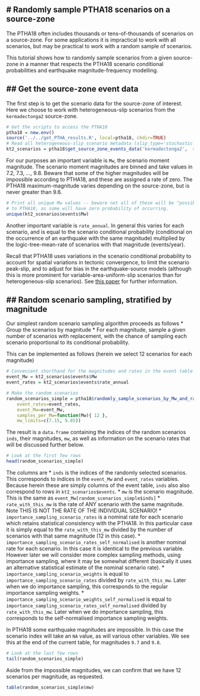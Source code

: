 # Randomly sample PTHA18 scenarios on a source-zone
-------------------------------------------------

The PTHA18 often includes thousands or tens-of-thousands of scenarios on a
source-zone. For some applications it is impractical to work with all
scenarios, but may be practical to work with a random sample of scenarios.

This tutorial shows how to randomly sample scenarios from a given source-zone in
a manner that respects the PTHA18 scenario conditional probabilities and earthquake
magnitude-frequency modelling. 

## Get the source-zone event data
---------------------------------

The first step is to get the scenario data for the source-zone of interest.
Here we choose to work with heterogeneous-slip scenarios from the
`kermadectonga2` source-zone. 
```r
# Get the scripts to access the PTHA18
ptha18 = new.env()
source('../../get_PTHA_results.R', local=ptha18, chdir=TRUE)
# Read all heterogeneous-slip scenario metadata (slip_type='stochastic' in PTHA18)
kt2_scenarios = ptha18$get_source_zone_events_data('kermadectonga2',  slip_type='stochastic')
```

For our purposes an important variable is `Mw`, the scenario moment
magnitude. The scenario moment magnitudes are binned and take values in 7.2, 7.3, ...,
9.8. Beware that some of the higher magnitudes will be impossible according to PTHA18, and
these are assigned a rate of zero. The PTHA18 maximum-magnitude varies
depending on the source-zone, but is never greater than 9.6.
```r
# Print all unique Mw values -- beware not all of these will be "possible" according
# to PTHA18, as some will have zero probability of occurring.
unique(kt2_scenarios$events$Mw)
```
Another important variable is `rate_annual`. In general this varies for each
scenario, and is equal to the scenario conditional probability (conditional on
the occurrence of an earthquake with the same magnitude) multiplied by the
logic-tree-mean-rate of scenarios with that magnitude (events/year). 

Recall that PTHA18 uses variations in the scenario conditional probability to
account for spatial variations in tectonic convergence, to limit the scenario
peak-slip, and to adjust for bias in the earthquake-source models (although
this is more prominent for variable-area-uniform-slip scenarios than for
heterogeneous-slip scenarios). See 
[this paper](https://doi.org/10.1007/s00024-019-02299-w) for further information.

## Random scenario sampling, stratified by magnitude
----------------------------------------------------

Our simplest random scenario sampling algorithm proceeds as follows
* Group the scenarios by magnitude
* For each magnitude, sample a given number of scenarios with replacement, with the chance of sampling each scenario proportional to its conditional probability.

This can be implemented as follows (herein we select 12 scenarios for each magnitude)
```r
# Convenient shorthand for the magnitudes and rates in the event table
event_Mw = kt2_scenarios$events$Mw
event_rates = kt2_scenarios$events$rate_annual

# Make the random scenarios
random_scenarios_simple = ptha18$randomly_sample_scenarios_by_Mw_and_rate(
    event_rates=event_rates,
    event_Mw=event_Mw,
    samples_per_Mw=function(Mw){ 12 },
    mw_limits=c(7.15, 9.85))

```

The result is a `data.frame` containing the indices of the random scenarios `inds`,
their magnitudes, `mw`, as well as information on the scenario rates that will be discussed
further below.

```r
# Look at the first few rows
head(random_scenarios_simple)
```
The columns are
* `inds` is the indices of the randomly selected scenarios. This corresponds to indices in the `event_Mw` and `event_rates` variables. Because herein these are simply columns of the event table, `inds` also also correspond to rows in `kt2_scenarios$events`.
* `mw` is the scenario magnitude. This is the same as `event_Mw[random_scenarios_simple$inds]`
* `rate_with_this_mw` is the rate of ANY scenario with the same magnitude. Note THIS IS NOT THE RATE OF THE INDIVIDUAL SCENARIO!
* `importance_sampling_scenario_rates` is a nominal rate for each scenario which retains statistical consistency with the PTHA18. In this particular case it is simply equal to the `rate_with_this_mw` divided by the number of scenarios with that same magnitude (12 in this case). 
* `importance_sampling_scenario_rates_self_normalised` is another nominal rate for each scenario. In this case it is identical to the previous variable. However later we will consider more complex sampling methods, using importance sampling, where it may be somewhat different (basically it uses an alternative statistical estimate of the nominal scenario rate).
* `importance_sampling_scenario_weights` is equal to `importance_sampling_scenario_rates` divided by `rate_with_this_mw`. Later when we do importance sampling, this corresponds to the regular importance sampling weights. 
* `importance_sampling_scenario_weights_self_normalised` is equal to `importance_sampling_scenario_rates_self_normalised` divided by `rate_with_this_mw`. Later when we do importance sampling, this corresponds to the self-normalised importance sampling weights. 


In PTHA18 some earthquake magnitudes are impossible. In this case the scenario index will
take an `NA` value, as will various other variables. We see this at the end of the current
table, for magnitudes `9.7` and `9.8`.

```r
# Look at the last few rows
tail(random_scenarios_simple)
```

Aside from the impossible magnitudes, we can confirm that we have 12 scenarios per magnitude, as requested.
```r
table(random_scenarios_simple$mw)
```
